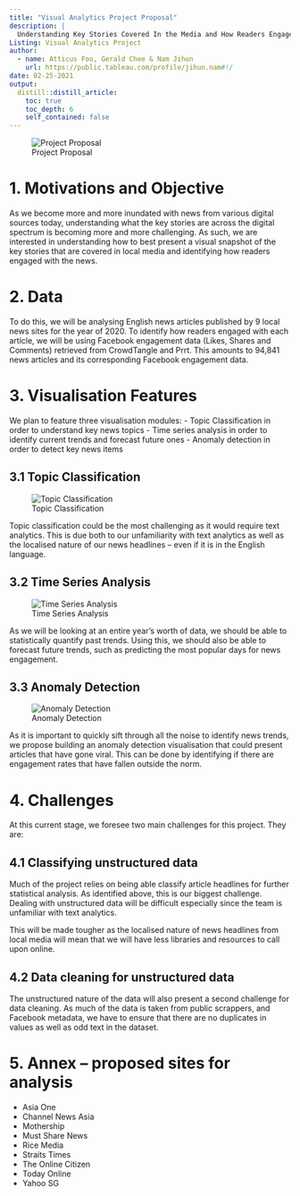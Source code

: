 ```yaml
---
title: "Visual Analytics Project Proposal"
description: |
  Understanding Key Stories Covered In the Media and How Readers Engaged With News 
Listing: Visual Analytics Project
author:
  - name: Atticus Foo, Gerald Chee & Nam Jihun
    url: https://public.tableau.com/profile/jihun.nam#!/
date: 02-25-2021
output:
  distill::distill_article:
    toc: true
    toc_depth: 6
    self_contained: false
---
```



![Project Proposal](images/Project Proposal Header.PNG)

# 1.	Motivations and Objective 
As we become more and more inundated with news from various digital sources today, understanding what the key stories are across the digital spectrum is becoming more and more challenging. 
As such, we are interested in understanding how to best present a visual snapshot of the key stories that are covered in local media and identifying how readers engaged with the news. 

# 2.	Data 
To do this, we will be analysing English news articles published by 9 local news sites for the year of 2020. To identify how readers engaged with each article, we will be using Facebook engagement data (Likes, Shares and Comments) retrieved from CrowdTangle and Prrt. This amounts to 94,841 news articles and its corresponding Facebook engagement data. 

# 3.	Visualisation Features
We plan to feature three visualisation modules: 
-	Topic Classification in order to understand key news topics
-	Time series analysis in order to identify current trends and forecast future ones
-	Anomaly detection in order to detect key news items

## 3.1 Topic Classification 

![Topic Classification](images/Project Proposal Classification.PNG)

Topic classification could be the most challenging as it would require text analytics. This is due both to our unfamiliarity with text analytics as well as the localised nature of our news headlines – even if it is in the English language. 

## 3.2 Time Series Analysis 
![Time Series Analysis](images/Project Proposal Time Series.PNG)

As we will be looking at an entire year’s worth of data, we should be able to statistically quantify past trends. Using this, we should also be able to forecast future trends, such as predicting the most popular days for news engagement. 

## 3.3 Anomaly Detection 

![Anomaly Detection](images/Project Proposal Anomaly Detection.PNG)

As it is important to quickly sift through all the noise to identify news trends, we propose building an anomaly detection visualisation that could present articles that have gone viral. This can be done by identifying if there are engagement rates that have fallen outside the norm. 

# 4.	Challenges 

At this current stage, we foresee two main challenges for this project. They are: 
 
##  4.1	Classifying unstructured data 
Much of the project relies on being able classify article headlines for further statistical analysis. As identified above, this is our biggest challenge. Dealing with unstructured data will be difficult especially since the team is unfamiliar with text analytics. 

This will be made tougher as the localised nature of news headlines from local media will mean that we will have less libraries and resources to call upon online. 

## 4.2	Data cleaning for unstructured data
The unstructured nature of the data will also present a second challenge for data cleaning. As much of the data is taken from public scrappers, and Facebook metadata, we have to ensure that there are no duplicates in values as well as odd text in the dataset. 

# 5.	Annex – proposed sites for analysis  
-	Asia One 
-	Channel News Asia 
-	Mothership
-	Must Share News
-	Rice Media
-	Straits Times 
-	The Online Citizen 
-	Today Online 
-	Yahoo SG 







